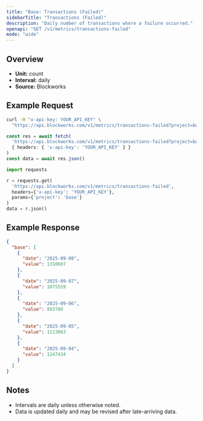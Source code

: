 ```yaml
---
title: "Base: Transactions (Failed)"
sidebarTitle: "Transactions (Failed)"
description: "Daily number of transactions where a failure occurred."
openapi: "GET /v1/metrics/transactions-failed"
mode: "wide"
---
```


## Overview

- **Unit:** count
- **Interval:** daily
- **Source:** Blockworks

## Example Request

<CodeGroup>

```bash cURL
curl -H "x-api-key: YOUR_API_KEY" \
  "https://api.blockworks.com/v1/metrics/transactions-failed?project=base"
```

```typescript TypeScript
const res = await fetch(
  'https://api.blockworks.com/v1/metrics/transactions-failed?project=base',
  { headers: { 'x-api-key': 'YOUR_API_KEY' } }
)
const data = await res.json()
```

```python Python
import requests

r = requests.get(
  'https://api.blockworks.com/v1/metrics/transactions-failed',
  headers={'x-api-key': 'YOUR_API_KEY'},
  params={'project': 'base'}
)
data = r.json()
```

</CodeGroup>

## Example Response

```json
{
  "base": [
    {
      "date": "2025-09-08",
      "value": 1310607
    },
    {
      "date": "2025-09-07",
      "value": 1075559
    },
    {
      "date": "2025-09-06",
      "value": 893780
    },
    {
      "date": "2025-09-05",
      "value": 1113063
    },
    {
      "date": "2025-09-04",
      "value": 1247434
    }
  ]
}
```

## Notes
- Intervals are daily unless otherwise noted.
- Data is updated daily and may be revised after late-arriving data.
